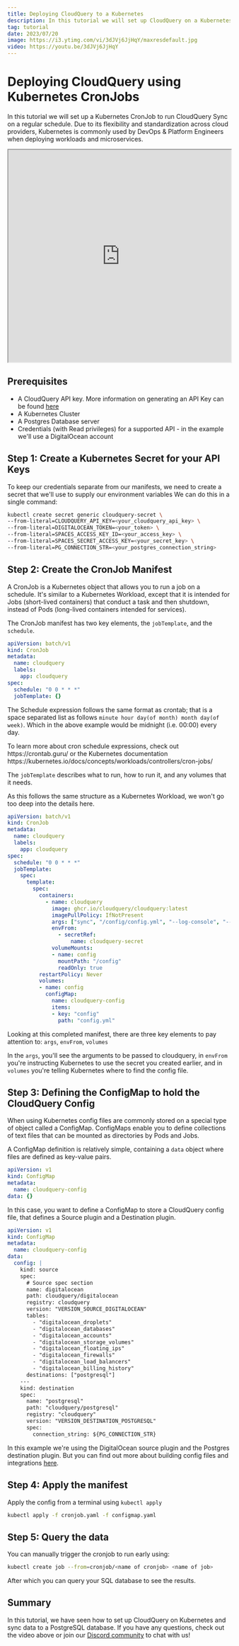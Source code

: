 ```yaml
---
title: Deploying CloudQuery to a Kubernetes
description: In this tutorial we will set up CloudQuery on a Kubernetes as a CronJob.
tag: tutorial
date: 2023/07/20
image: https://i3.ytimg.com/vi/3dJVj6JjHqY/maxresdefault.jpg
video: https://youtu.be/3dJVj6JjHqY
---
```



# Deploying CloudQuery using Kubernetes CronJobs

In this tutorial we will set up a Kubernetes CronJob to run CloudQuery Sync on a regular schedule.
Due to its flexibility and standardization across cloud providers, Kubernetes is commonly used by DevOps & Platform Engineers when deploying workloads and microservices.

<iframe width="100%" height="480"
src="https://www.youtube.com/embed/3dJVj6JjHqY">
</iframe>

## Prerequisites

- A CloudQuery API key. More information on generating an API Key can be found [here](/docs/deployment/generate-api-key)
- A Kubernetes Cluster
- A Postgres Database server
- Credentials (with Read privileges) for a supported API - in the example we'll use a DigitalOcean account

## Step 1: Create a Kubernetes Secret for your API Keys

To keep our credentials separate from our manifests, we need to create a secret that we'll use to supply our environment variables
We can do this in a single command:

```bash copy
kubectl create secret generic cloudquery-secret \
--from-literal=CLOUDQUERY_API_KEY=<your_cloudquery_api_key> \
--from-literal=DIGITALOCEAN_TOKEN=<your_token> \
--from-literal=SPACES_ACCESS_KEY_ID=<your_access_key> \
--from-literal=SPACES_SECRET_ACCESS_KEY=<your_secret_key> \
--from-literal=PG_CONNECTION_STR=<your_postgres_connection_string>
```

## Step 2: Create the CronJob Manifest

A CronJob is a Kubernetes object that allows you to run a job on a schedule.
It's similar to a Kubernetes Workload, except that it is intended for Jobs (short-lived containers) that conduct a task and then shutdown, instead of Pods (long-lived containers intended for services).

The CronJob manifest has two key elements, the `jobTemplate`, and the `schedule`.

```yaml
apiVersion: batch/v1
kind: CronJob
metadata:
  name: cloudquery
  labels:
    app: cloudquery
spec:
  schedule: "0 0 * * *"
  jobTemplate: {}
```

The Schedule expression follows the same format as crontab; that is a space separated list as follows `minute hour day(of month) month day(of week)`.
Which in the above example would be midnight (i.e. 00:00) every day.

<Callout type="info">
To learn more about cron schedule expressions, check out https://crontab.guru/ or the Kubernetes documentation https://kubernetes.io/docs/concepts/workloads/controllers/cron-jobs/
</Callout>

The `jobTemplate` describes what to run, how to run it, and any volumes that it needs.

As this follows the same structure as a Kubernetes Workload, we won't go too deep into the details here.

```yaml copy
apiVersion: batch/v1
kind: CronJob
metadata:
  name: cloudquery
  labels:
    app: cloudquery
spec:
  schedule: "0 0 * * *"
  jobTemplate:
    spec:
      template:
        spec:
          containers:
            - name: cloudquery
              image: ghcr.io/cloudquery/cloudquery:latest
              imagePullPolicy: IfNotPresent
              args: ["sync", "/config/config.yml", "--log-console", "--log-format", "json"]
              envFrom:
                - secretRef:
                    name: cloudquery-secret
              volumeMounts:
              - name: config
                mountPath: "/config"
                readOnly: true
          restartPolicy: Never
          volumes:
          - name: config
            configMap:
              name: cloudquery-config
              items:
              - key: "config"
                path: "config.yml"
```

Looking at this completed manifest, there are three key elements to pay attention to: `args`, `envFrom`, `volumes`

In the `args`, you'll see the arguments to be passed to cloudquery, in `envFrom` you're instructing Kubernetes to use the secret you created earlier, and in `volumes` you're telling Kubernetes where to find the config file.

## Step 3: Defining the ConfigMap to hold the CloudQuery Config

When using Kubernetes config files are commonly stored on a special type of object called a ConfigMap.
ConfigMaps enable you to define collections of text files that can be mounted as directories by Pods and Jobs.

A ConfigMap definition is relatively simple, containing a `data` object where files are defined as key-value pairs.

```yaml
apiVersion: v1
kind: ConfigMap
metadata:
  name: cloudquery-config
data: {}
```

In this case, you want to define a ConfigMap to store a CloudQuery config file, that defines a Source plugin and a Destination plugin.

```yaml copy
apiVersion: v1
kind: ConfigMap
metadata:
  name: cloudquery-config
data:
  config: |
    kind: source
    spec:
      # Source spec section
      name: digitalocean
      path: cloudquery/digitalocean
      registry: cloudquery
      version: "VERSION_SOURCE_DIGITALOCEAN"
      tables:
        - "digitalocean_droplets"
        - "digitalocean_databases"
        - "digitalocean_accounts"
        - "digitalocean_storage_volumes"
        - "digitalocean_floating_ips"
        - "digitalocean_firewalls"
        - "digitalocean_load_balancers"
        - "digitalocean_billing_history"
      destinations: ["postgresql"]
    ---
    kind: destination
    spec:
      name: "postgresql"
      path: "cloudquery/postgresql"
      registry: "cloudquery"
      version: "VERSION_DESTINATION_POSTGRESQL"
      spec:
        connection_string: ${PG_CONNECTION_STR}
```

In this example we're using the DigitalOcean source plugin and the Postgres destination plugin. But you can find out more about building config files and integrations [here](/integrations).

## Step 4: Apply the manifest

Apply the config from a terminal using `kubectl apply`

```bash copy
kubectl apply -f cronjob.yaml -f configmap.yaml
```

## Step 5: Query the data

You can manually trigger the cronjob to run early using:

```bash copy
kubectl create job --from=cronjob/<name of cronjob> <name of job>
```

After which you can query your SQL database to see the results.

## Summary

In this tutorial, we have seen how to set up CloudQuery on Kubernetes and sync data to a PostgreSQL database. If you have any questions, check out the video above or join our [Discord community](https://cloudquery.io/discord) to chat with us!
